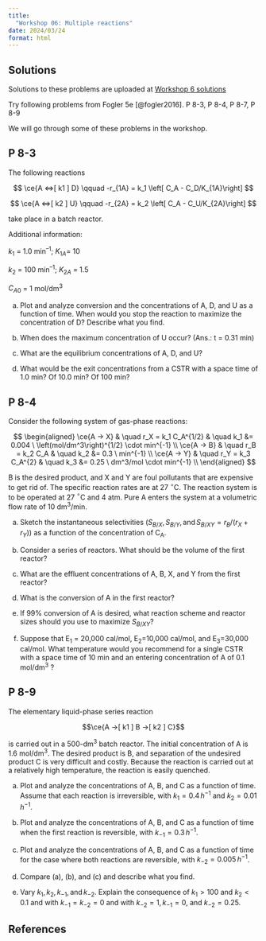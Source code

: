 ```yaml
---
title: 
  "Workshop 06: Multiple reactions"
date: 2024/03/24
format: html
---
```


::: {.callout-tip}
## Solutions

Solutions to these problems are uploaded at [Workshop 6 solutions](./solutions.qmd)

:::

Try following problems from Fogler 5e [@fogler2016].
P 8-3,
P 8-4,
P 8-7,
P 8-9

We will go through some of these problems in the workshop.

## P 8-3

The following reactions

$$
\ce{A <=>[ k1 ] D} \qquad -r_{1A} = k_1 \left[ C_A - C_D/K_{1A}\right]
$$

$$
\ce{A <=>[ k2 ] U} \qquad -r_{2A} = k_2 \left[ C_A - C_U/K_{2A}\right]
$$

take place in a batch reactor.

Additional information:

$k_1$ = 1.0 min^–1^;
$K_{1A}$= 10

$k_2$ = 100 min^–1^;
$K_{2A}$ = 1.5

$C_{A0}$ = 1 mol/dm^3^

(a) Plot and analyze conversion and the concentrations of A, D, and U as a function of time.
When would you stop the reaction to maximize the concentration of D?
Describe what you find.

(b) When does the maximum concentration of U occur?
(Ans.: t = 0.31 min)

(c) What are the equilibrium concentrations of A, D, and U?

(d) What would be the exit concentrations from a CSTR with a space time of 1.0 min?
Of 10.0 min?
Of 100 min?

## P 8-4

Consider the following system of gas-phase reactions:

$$
\begin{aligned}
\ce{A -> X} & \quad r_X = k_1 C_A^{1/2} & \quad k_1 &= 0.004 \ \left(mol/dm^3\right)^{1/2} \cdot min^{-1} \\
\ce{A -> B} & \quad r_B = k_2 C_A & \quad k_2 &= 0.3 \ min^{-1} \\
\ce{A -> Y} & \quad r_Y = k_3 C_A^{2} & \quad k_3 &= 0.25 \ dm^3/mol \cdot min^{-1} \\
\end{aligned}
$$

B is the desired product, and X and Y are foul pollutants that are expensive to get rid of.
The specific reaction rates are at 27 $^{\circ}$C.
The reaction system is to be operated at 27 $^{\circ}$C and 4 atm.
Pure A enters the system at a volumetric flow rate of 10 dm^3^/min.

(a) Sketch the instantaneous selectivities
$(S_{B/X}, S_{B/Y}, \text{and} \, S_{B/XY} = r_B /(r_X + r_Y))$ as a function of the concentration of C~A~.

(b) Consider a series of reactors.
What should be the volume of the first reactor?

(c) What are the effluent concentrations of A, B, X, and Y from the first reactor?

(d) What is the conversion of A in the first reactor?

(e) If 99% conversion of A is desired, what reaction scheme and reactor sizes should you use to maximize $S_{B/XY}$?

(f) Suppose that E~1~ = 20,000 cal/mol, E~2~=10,000 cal/mol, and E~3~=30,000 cal/mol.
What temperature would you recommend for a single CSTR with a space time of 10 min and an entering concentration of A of 0.1 mol/dm^3^ ?


## P 8-9

The elementary liquid-phase series reaction

$$\ce{A ->[ k1 ] B ->[ k2 ] C}$$

is carried out in a 500-dm^3^ batch reactor.
The initial concentration of A is 1.6 mol/dm^3^.
The desired product is B, and separation of the undesired product C is very difficult and costly.
Because the reaction is carried out at a relatively high temperature, the reaction is easily quenched.

(a) Plot and analyze the concentrations of A, B, and C as a function of time.
Assume that each reaction is irreversible, with $k_1 = 0.4 \, h^{-1}$ and $k_2 = 0.01 \, h^{-1}$.

(b) Plot and analyze the concentrations of A, B, and C as a function of time when the first reaction is reversible, with $k_{-1} = 0.3 \, h^{-1}$.

(c) Plot and analyze the concentrations of A, B, and C as a function of time for the case where both reactions are reversible, with $k_{-2} = 0.005 \, h^{-1}$.

(d) Compare (a), (b), and (c) and describe what you find.

(e) Vary $k_1, k_2, k_{-1}, \text{and} \, k_{-2}$.
Explain the consequence of $k_1 > 100$ and $k_2 < 0.1$ and with $k_{-1} = k_{-2} = 0$ and with $k_{-2}= 1, k_{-1} = 0$, and $k_{-2} = 0.25$.

## References
